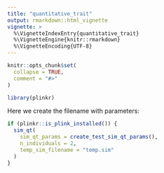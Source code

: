 ```yaml
---
title: "quantitative_trait"
output: rmarkdown::html_vignette
vignette: >
  %\VignetteIndexEntry{quantitative_trait}
  %\VignetteEngine{knitr::rmarkdown}
  %\VignetteEncoding{UTF-8}
---
```


```r
knitr::opts_chunk$set(
  collapse = TRUE,
  comment = "#>"
)
```

```r
library(plinkr)
```
Here we create the filename with parameters:


```r
if (plinkr::is_plink_installed()) {
  sim_qt(
    sim_qt_params = create_test_sim_qt_params(),
    n_individuals = 2,
    temp_sim_filename = "temp.sim"
  )
}
```

